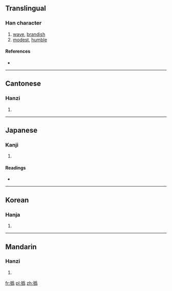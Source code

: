 {{also|㧑}}
==Translingual==

===Han character===
{{Han char|rn=64|rad=手|as=12|sn=15|four=4202<sub>7</sub>|canj=手月竹火 (QBHF)}}

# [[wave]], [[brandish]]
# [[modest]], [[humble]]

====References====
* {{Han ref|kx=0454.260|dkj=12716|dj=0804.060|hdz=31924.010|uh=649D|ud=25757|bh=D95A|bd=55642}}

----

==Cantonese==

===Hanzi===
{{yue-hanzi|jyut=|y=fai1|sim=㧑}}

# {{defn|lang=yue|sort=手12}}

----

==Japanese==

===Kanji===
{{ja-kanji|grade=|rs=手12}}

# {{defn|lang=ja|sort=手12}}

====Readings====
* {{ja-readings|on=[[き]] (ki), [[い]] (i)|kun=[[はなす]] (hanasu)}}

----

==Korean==

===Hanja===
{{ko-hanja|hangeul=휘|eumhun=|rv=hwi|mr=hwi|y=hwi}}

# {{defn|lang=ko|sort=手12}}

----

==Mandarin==

===Hanzi===
{{cmn-hanzi|sim=㧑|pin=[[chuáng]] ([[chuang2]]), [[huī]] ([[hui1]])|wg=ch'uang<sup>2</sup>, hui<sup>1</sup>}}

# {{defn|lang=cmn|sort=手12}}

[[fr:撝]]
[[pl:撝]]
[[zh:撝]]